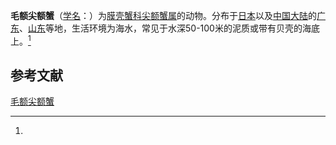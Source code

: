 {{Speciesbox
| name = 毛额尖额蟹
| status = 
| status_system = 
| image = 
| genus = Rhynchoplax
| species = setirostris
| authority = (Stimpson, 1858)<ref name='id11535'>{{cite web| url =http://www.bioinfo.cn/db05/BjdwSpecies.php?action=view&id=11535| title =毛额尖额蟹| work =《中国动物物种编目数据库》| publisher =中国科学院微生物研究所| author =中国科学院动物研究所| accessdate =2009-04-28| deadurl =yes| archiveurl =https://web.archive.org/web/20160305005209/http://www.bioinfo.cn/db05/BjdwSpecies.php?action=view&id=11535| archivedate =2016-03-05}}</ref>
}}

'''毛额尖额蟹'''（[[学名|学名]]：{{lang|la|''Rhynchoplax setirostris''}}）为[[膜壳蟹科|膜壳蟹科]][[尖额蟹属|尖额蟹属]]的动物。分布于[[日本|日本]]以及[[中国大陆|中国大陆]]的[[广东|广东]]、[[山东|山东]]等地，生活环境为海水，常见于水深50-100米的泥质或带有贝壳的海底上。<ref name='id11535'/>

== 参考文献 ==
{{reflist}}

{{Wikispecies|Rhynchoplax setirostris}}
{{Taxonbar|from=Q11128664}}

[[Category:尖额蟹属|毛额尖额蟹]]


{{螃蟹小作品}}